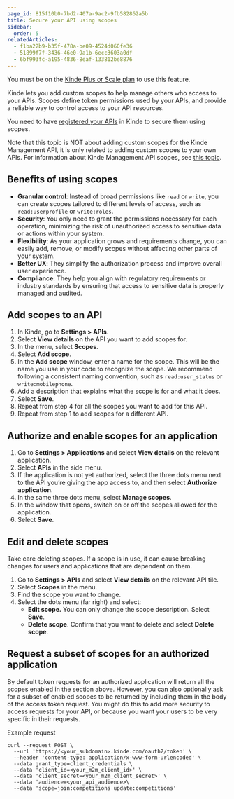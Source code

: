 ```yaml
---
page_id: 815f10b0-7bd2-407a-9ac2-9fb582862a5b
title: Secure your API using scopes
sidebar:
  order: 5
relatedArticles:
  - f1ba22b9-b35f-478a-be09-4524d060fe36
  - 51899f7f-3436-46e0-9a1b-6ecc3603a0df
  - 6bf993fc-a195-4836-8eaf-133812be8876
---
```


<Aside type="upgrade">

You must be on the [Kinde Plus or Scale plan](https://kinde.com/pricing/) to use this feature.

</Aside>

Kinde lets you add custom scopes to help manage others who access to your APIs. Scopes define token permissions used by your APIs, and provide a reliable way to control access to your API resources.

You need to have [registered your APIs](/developer-tools/your-apis/register-manage-apis/) in Kinde to secure them using scopes.

<Aside>

Note that this topic is NOT about adding custom scopes for the Kinde Management API, it is only related to adding custom scopes to your own APIs. For information about Kinde Management API scopes, see [this topic](/developer-tools/kinde-api/connect-to-kinde-api/).

</Aside>

## Benefits of using scopes

- **Granular control**: Instead of broad permissions like `read` or `write`, you can create scopes tailored to different levels of access, such as `read:userprofile` or `write:roles`.
- **Security**: You only need to grant the permissions necessary for each operation, minimizing the risk of unauthorized access to sensitive data or actions within your system.
- **Flexibility**: As your application grows and requirements change, you can easily add, remove, or modify scopes without affecting other parts of your system.
- **Better UX**: They simplify the authorization process and improve overall user experience.
- **Compliance**: They help you align with regulatory requirements or industry standards by ensuring that access to sensitive data is properly managed and audited.

## Add scopes to an API

1. In Kinde, go to **Settings > APIs**.
2. Select **View details** on the API you want to add scopes for.
3. In the menu, select **Scopes**.
4. Select **Add scope**.
5. In the **Add scope** window, enter a name for the scope. This will be the name you use in your code to recognize the scope. We recommend following a consistent naming convention, such as `read:user_status` or `write:mobilephone`.
6. Add a description that explains what the scope is for and what it does.
7. Select **Save**.
8. Repeat from step 4 for all the scopes you want to add for this API.
9. Repeat from step 1 to add scopes for a different API.

## Authorize and enable scopes for an application

1. Go to **Settings > Applications** and select **View details** on the relevant application.
2. Select **APIs** in the side menu.
3. If the application is not yet authorized, select the three dots menu next to the API you’re giving the app access to, and then select **Authorize application**.
4. In the same three dots menu, select **Manage scopes**.
5. In the window that opens, switch on or off the scopes allowed for the application.
6. Select **Save**.

## Edit and delete scopes

<Aside type="warning">

Take care deleting scopes. If a scope is in use, it can cause breaking changes for users and applications that are dependent on them.

</Aside>

1. Go to **Settings > APIs** and select **View details** on the relevant API tile.
2. Select **Scopes** in the menu.
3. Find the scope you want to change.
4. Select the dots menu (far right) and select:
   - **Edit scope.** You can only change the scope description. Select **Save**.
   - **Delete scope**. Confirm that you want to delete and select **Delete scope**.

## Request a subset of scopes for an authorized application

By default token requests for an authorized application will return all the scopes enabled in the section above. However, you can also optionally ask for a subset of enabled scopes to be returned by including them in the body of the access token request. You might do this to add more security to access requests for your API, or because you want your users to be very specific in their requests.

Example request

```
curl --request POST \
  --url 'https://<your_subdomain>.kinde.com/oauth2/token' \
  --header 'content-type: application/x-www-form-urlencoded' \
  --data grant_type=client_credentials \
  --data 'client_id=<your_m2m_client_id>' \
  --data 'client_secret=<your_m2m_client_secret>' \
  --data 'audience=<your_api_audience>\
  --data 'scope=join:competitions update:competitions'
```
